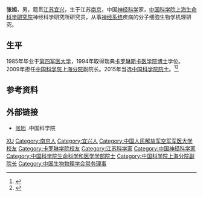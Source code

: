 {{Otheruses|other=名为张旭的其他人物|张旭 (消歧义)}}

'''张旭'''{{BD|1961年|8月}}，男，籍贯[[江苏|江苏]][[宜兴|宜兴]]，生于江苏[[南京|南京]]，中国[[神经科学|神经科学]]家，[[中国科学院上海生命科学研究院|中国科学院上海生命科学研究院]]神经科学研究所研究员，从事[[神经系统|神经系统]]疾病的分子细胞生物学机理研究。

== 生平 ==
1985年毕业于[[第四军医大学|第四军医大学]]，1994年取得瑞典[[卡罗琳斯卡医学院|卡罗琳斯卡医学院]][[博士|博士]]学位。2009年担任[[中国科学院上海分院|中国科学院上海分院]]副院长。2015年当选[[中国科学院院士|中国科学院院士]]。<ref >{{cite web |url=http://henan.china.com.cn/latest/2015/1208/1071237.shtml |language= |title=新当选的院士张旭：研究"痛" 与"痛"较劲35年 |publisher=解放日报 |date=2015-12-08 |accessdate= |archive-url=https://web.archive.org/web/20170114120703/http://henan.china.com.cn/latest/2015/1208/1071237.shtml |archive-date=2017-01-14 |dead-url=yes }}</ref><ref>{{cite web|url=http://www.jfdaily.com/kejiao/bwyc/201512/t20151207_1989575.html|language=|title=新院士张旭与“痛”较劲35年,至少半个脑子搞科研|publisher=解放网|date=2015-12-07|accessdate=}}{{dead link|date=2018年2月 |bot=InternetArchiveBot |fix-attempted=yes }}</ref>

== 参考资料 ==
{{reflist}}

== 外部链接 ==
* [http://casad.cas.cn/aca/374/smkxhyxxb-201512-t20151224_4502216.html 张旭] {{Wayback|url=http://casad.cas.cn/aca/374/smkxhyxxb-201512-t20151224_4502216.html |date=20180829213559 }}.中国科学院

{{中国科学院生命科学和医学学部院士}}
{{Navboxes
| title  = 张旭在[[中国生物物理学会|中国生物物理学会]]的职务
| list1  =
{{中国生物物理学会第十届理事会}}
}}

{{Authority control}}
{{DEFAULTSORT:ZHang xu}}
[[Category:张姓|XU]]
[[Category:南京人|Category:南京人]]
[[Category:宜兴人|Category:宜兴人]]
[[Category:中国人民解放军空军军医大学校友|Category:中国人民解放军空军军医大学校友]]
[[Category:卡罗琳学院校友|Category:卡罗琳学院校友]]
[[Category:江苏科学家|Category:江苏科学家]]
[[Category:中国神经科学家|Category:中国神经科学家]]
[[Category:中国科学院生命科学和医学学部院士|Category:中国科学院生命科学和医学学部院士]]
[[Category:中国科学院上海分院副院长|Category:中国科学院上海分院副院长]]
[[Category:中国生物物理学会常务理事|Category:中国生物物理学会常务理事]]